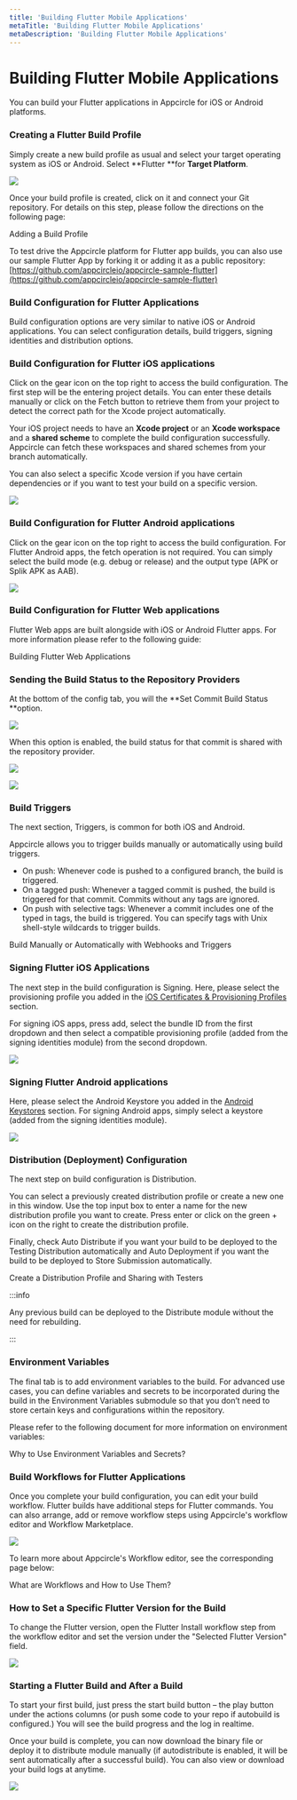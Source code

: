 ```yaml
---
title: 'Building Flutter Mobile Applications'
metaTitle: 'Building Flutter Mobile Applications'
metaDescription: 'Building Flutter Mobile Applications'
---
```



# Building Flutter Mobile Applications

You can build your Flutter applications in Appcircle for iOS or Android platforms.

### Creating a Flutter Build Profile <a href="creating-a-react-native-build-profile" id="creating-a-react-native-build-profile"></a>

Simply create a new build profile as usual and select your target operating system as iOS or Android. Select **Flutter **for **Target Platform**.

![](<https://cdn.appcircle.io/docs/assets/image (1).png>)

Once your build profile is created, click on it and connect your Git repository. For details on this step, please follow the directions on the following page:

<ContentRef url="build/adding-a-build-profile">Adding a Build Profile</ContentRef>

To test drive the Appcircle platform for Flutter app builds, you can also use our sample Flutter App by forking it or adding it as a public repository: [https://github.com/appcircleio/appcircle-sample-flutter](https://github.com/appcircleio/appcircle-sample-flutter)

### Build Configuration for Flutter Applications <a href="build-configuration-for-react-native-applications" id="build-configuration-for-react-native-applications"></a>

Build configuration options are very similar to native iOS or Android applications. You can select configuration details, build triggers, signing identities and distribution options.

### Build Configuration for Flutter iOS applications <a href="build-configuration-for-react-native-ios-applications" id="build-configuration-for-react-native-ios-applications"></a>

Click on the gear icon on the top right to access the build configuration. The first step will be the entering project details. You can enter these details manually or click on the Fetch button to retrieve them from your project to detect the correct path for the Xcode project automatically.

Your iOS project needs to have an **Xcode project** or an **Xcode workspace** and a **shared scheme** to complete the build configuration successfully. Appcircle can fetch these workspaces and shared schemes from your branch automatically.

You can also select a specific Xcode version if you have certain dependencies or if you want to test your build on a specific version.

![](<https://cdn.appcircle.io/docs/assets/image (2).png>)

### &#x20;<a href="build-configuration-for-react-native-android-applications" id="build-configuration-for-react-native-android-applications"></a>

### Build Configuration for Flutter Android applications <a href="build-configuration-for-react-native-android-applications" id="build-configuration-for-react-native-android-applications"></a>

Click on the gear icon on the top right to access the build configuration. For Flutter Android apps, the fetch operation is not required. You can simply select the build mode (e.g. debug or release) and the output type (APK or Splik APK as AAB).

![](<https://cdn.appcircle.io/docs/assets/image (3).png>)

### Build Configuration for Flutter Web applications <a href="build-configuration-for-react-native-android-applications" id="build-configuration-for-react-native-android-applications"></a>

Flutter Web apps are built alongside with iOS or Android Flutter apps. For more information please refer to the following guide:

<ContentRef url="./building-flutter-web-applications">Building Flutter Web Applications</ContentRef>

### Sending the Build Status to the Repository Providers

At the bottom of the config tab, you will the **Set Commit Build Status **option.

![](<https://cdn.appcircle.io/docs/assets/image (8).png>)

When this option is enabled, the build status for that commit is shared with the repository provider.

![](<https://cdn.appcircle.io/docs/assets/image (213).png>)

![](https://cdn.appcircle.io/docs/assets/appcircle-github-commit-status-pass.png)

### Build Triggers <a href="triggers" id="triggers"></a>

The next section, Triggers, is common for both iOS and Android.

Appcircle allows you to trigger builds manually or automatically using build triggers.

- On push: Whenever code is pushed to a configured branch, the build is triggered.
- On a tagged push: Whenever a tagged commit is pushed, the build is triggered for that commit. Commits without any tags are ignored.
- On push with selective tags: Whenever a commit includes one of the typed in tags, the build is triggered. You can specify tags with Unix shell-style wildcards to trigger builds.

<ContentRef url="./build-manually-or-with-triggers">
  Build Manually or Automatically with Webhooks and Triggers
</ContentRef>

###

### Signing Flutter iOS Applications

The next step in the build configuration is Signing. Here, please select the provisioning profile you added in the [iOS Certificates & Provisioning Profiles](../signing-identities/ios-certificates-and-provisioning-profiles.md) section.

For signing iOS apps, press add, select the bundle ID from the first dropdown and then select a compatible provisioning profile (added from the signing identities module) from the second dropdown.

![](<https://cdn.appcircle.io/docs/assets/image (4).png>)

### Signing Flutter Android applications <a href="signing-react-native-android-applications" id="signing-react-native-android-applications"></a>

Here, please select the Android Keystore you added in the [Android Keystores](../signing-identities/android-keystores.md) section. For signing Android apps, simply select a keystore (added from the signing identities module).

![](<https://cdn.appcircle.io/docs/assets/image (5).png>)

###

### Distribution (Deployment) Configuration

The next step on build configuration is Distribution.

You can select a previously created distribution profile or create a new one in this window. Use the top input box to enter a name for the new distribution profile you want to create. Press enter or click on the green + icon on the right to create the distribution profile.

Finally, check Auto Distribute if you want your build to be deployed to the Testing Distribution automatically and Auto Deployment if you want the build to be deployed to Store Submission automatically.

<ContentRef url="../distribute/create-or-select-a-distribution-profile">
  Create a Distribution Profile and Sharing with Testers
</ContentRef>

:::info

Any previous build can be deployed to the Distribute module without the need for rebuilding.

:::

### &#x20;<a href="environment-variables" id="environment-variables"></a>

### Environment Variables <a href="environment-variables" id="environment-variables"></a>

The final tab is to add environment variables to the build. For advanced use cases, you can define variables and secrets to be incorporated during the build in the Environment Variables submodule so that you don’t need to store certain keys and configurations within the repository.

Please refer to the following document for more information on environment variables:

<ContentRef url="../environment-variables/why-to-use-environment-variables-and-secrets">
  Why to Use Environment Variables and Secrets?
</ContentRef>

### Build Workflows for Flutter Applications

Once you complete your build configuration, you can edit your build workflow. Flutter builds have additional steps for Flutter commands. You can also arrange, add or remove workflow steps using Appcircle's workflow editor and Workflow Marketplace.

![](<https://cdn.appcircle.io/docs/assets/image (6).png>)

To learn more about Appcircle's Workflow editor, see the corresponding page below:

<ContentRef url="../workflows/why-to-use-workflows">What are Workflows and How to Use Them?</ContentRef>

### How to Set a Specific Flutter Version for the Build

To change the Flutter version, open the Flutter Install workflow step from the workflow editor and set the version under the "Selected Flutter Version" field.

![](<https://cdn.appcircle.io/docs/assets/image (167).png>)

### Starting a Flutter Build and After a Build

To start your first build, just press the start build button – the play button under the actions columns (or push some code to your repo if autobuild is configured.) You will see the build progress and the log in realtime.

Once your build is complete, you can now download the binary file or deploy it to distribute module manually (if autodistribute is enabled, it will be sent automatically after a successful build). You can also view or download your build logs at anytime.

![](<https://cdn.appcircle.io/docs/assets/image (7).png>)
